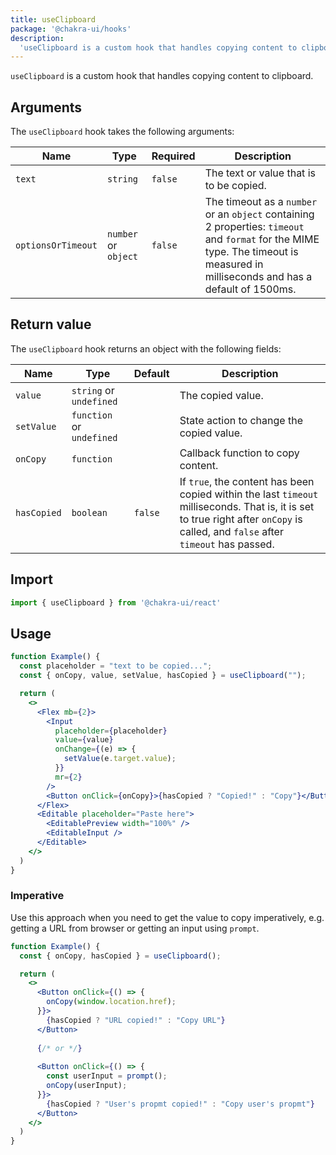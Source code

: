 ```yaml
---
title: useClipboard
package: '@chakra-ui/hooks'
description:
  'useClipboard is a custom hook that handles copying content to clipboard.'
---
```


`useClipboard` is a custom hook that handles copying content to clipboard.

## Arguments

The `useClipboard` hook takes the following arguments:

| Name               | Type                 | Required | Description                                                                                                                                                                      |
| ------------------ | -------------------- | -------- | -------------------------------------------------------------------------------------------------------------------------------------------------------------------------------- |
| `text`             | `string`             | `false`   | The text or value that is to be copied.                                                                                                                                          |
| `optionsOrTimeout` | `number` or `object` | `false`  | The timeout as a `number` or an `object` containing 2 properties: `timeout` and `format` for the MIME type. The timeout is measured in milliseconds and has a default of 1500ms. |

## Return value

The `useClipboard` hook returns an object with the following fields:

| Name        | Type                      | Default | Description                                                                                                                                                                       |
| ----------- | ------------------------- | ------- | --------------------------------------------------------------------------------------------------------------------------------------------------------------------------------- |
| `value`     | `string` or `undefined`   |         | The copied value.                                                                                                                                                                 |
| `setValue`  | `function` or `undefined` |         | State action to change the copied value.                                                                                                                                           |
| `onCopy`    | `function`                |         | Callback function to copy content.                                                                                                                                                |
| `hasCopied` | `boolean`                 | `false` | If `true`, the content has been copied within the last `timeout` milliseconds. That is, it is set to true right after `onCopy` is called, and `false` after `timeout` has passed. |

## Import

```js
import { useClipboard } from '@chakra-ui/react'
```

## Usage

```jsx
function Example() {
  const placeholder = "text to be copied...";
  const { onCopy, value, setValue, hasCopied } = useClipboard("");

  return (
    <>
      <Flex mb={2}>
        <Input
          placeholder={placeholder}
          value={value}
          onChange={(e) => {
            setValue(e.target.value);
          }}
          mr={2}
        />
        <Button onClick={onCopy}>{hasCopied ? "Copied!" : "Copy"}</Button>
      </Flex>
      <Editable placeholder="Paste here">
        <EditablePreview width="100%" />
        <EditableInput />
      </Editable>
    </>
  )
}
```

### Imperative

Use this approach when you need to get the value to copy imperatively, e.g. getting a URL from browser or getting an input using `prompt`.

```jsx
function Example() {
  const { onCopy, hasCopied } = useClipboard();

  return (
    <>
      <Button onClick={() => {
        onCopy(window.location.href);
      }}>
        {hasCopied ? "URL copied!" : "Copy URL"}
      </Button>
      
      {/* or */}
      
      <Button onClick={() => {
        const userInput = prompt();
        onCopy(userInput);
      }}>
        {hasCopied ? "User's propmt copied!" : "Copy user's propmt"}
      </Button>
    </>
  )
}
```
